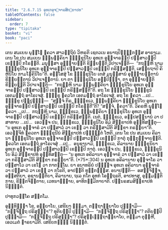 ```yaml
---
title: "2.6.7.15 ອຸທເກອຸຈ຺ຈາຣສິກ຺ຂາປທ"
tableOfContents: false
sidebar:
  order: 7
type: "tipitaka"
basket: "vi"
book: "paci"
---
```



<DynamicBreadcrumb />

<Division number="1241" book="paci">

<Paragraph number="3568" book="paci">
ເຕນ ສມເຍນ ພຸທ຺ໂຘ ຠຄວາ ສາວຕ຺ຖິຍໍ ວິຫຣຕິ ເຊຕວເນ ອນາຖປິຓ຺ຑິກສ຺ສ ອາຣາເມ. ເຕນ ໂຂ ປນ ສມເຍນ ຉພ຺ພຄ຺ຄິຍາ ຠິກ຺ຂຸນິໂຍ ອຸທເກ ອຸຈ຺ຈາຣມ຺ປິ ປສ຺ສາວມ຺ປິ ເຂຬມ຺ປິ ກໂຣນ຺ຕິ. ມນຸສ຺ສາ ອຸຊ຺ຌາຍນ຺ຕິ ຂິຍ຺ຍນ຺ຕິ ວິປາເຈນ຺ຕິ—  “ກຖຎ຺ຫິ ນາມ ຠິກ຺ຂຸນິໂຍ ອຸທເກ ອຸຈ຺ຈາຣມ຺ປິ ປສ຺ສາວມ຺ປິ ເຂຬມ຺ປິ ກຣິສ຺ສນ຺ຕິ, ເສຍ຺ຍຖາປິ ຄິຫິນິໂຍ ກາມໂຠຄິນິໂຍ”ຕິ.
</Paragraph>

<Paragraph number="3569" book="paci">
ອສ຺ໂສສຸໍ ໂຂ ຠິກ຺ຂຸນິໂຍ ເຕສໍ ມນຸສ຺ສານໍ ອຸຊ຺ຌາຍນ຺ຕານໍ ຂິຍ຺ຍນ຺ຕານໍ ວິປາເຈນ຺ຕານໍ. ຍາ ຕາ ຠິກ຺ຂຸນິໂຍ ອປ຺ປິຈ຺ຉາ, ຕາ ອຸຊ຺ຌາຍນ຺ຕິ ຂິຍ຺ຍນ຺ຕິ ວິປາເຈນ຺ຕິ—  “ກຖຎ຺ຫິ ນາມ ຉພ຺ພຄ຺ຄິຍາ ຠິກ຺ຂຸນິໂຍ ອຸທເກ ອຸຈ຺ຈາຣມ຺ປິ ປສ຺ສາວມ຺ປິ ເຂຬມ຺ປິ ກຣິສ຺ສນ຺ຕີ”ຕິ. ອຖ ໂຂ ຠິກ຺ຂຸນິໂຍ ຠິກ຺ຂູນໍ ເອຕມຕ຺ຖໍ ອາໂຣເຈສຸໍ. ຠິກ຺ຂູ ຠຄວໂຕ ເອຕມຕ຺ຖໍ ອາໂຣເຈສຸໍ. ອຖ ໂຂ ຠຄວາ …ເປ…  ຠິກ຺ຂູ ປຏິປຸຈ຺ຉິ—  “ສຈ຺ຈໍ ກິຣ, ຠິກ຺ຂເວ, ຉພ຺ພຄ຺ຄິຍາ ຠິກ຺ຂຸນິໂຍ ອຸທເກ ອຸຈ຺ຈາຣມ຺ປິ ປສ຺ສາວມ຺ປິ ເຂຬມ຺ປິ ກໂຣນ຺ຕີ”ຕິ? “ສຈ຺ຈໍ, ຠຄວາ”ຕິ. ວິຄຣຫິ ພຸທ຺ໂຘ ຠຄວາ …ເປ…  ກຖຎ຺ຫິ ນາມ, ຠິກ຺ຂເວ, ຉພ຺ພຄ຺ຄິຍາ ຠິກ຺ຂຸນິໂຍ ອຸທເກ ອຸຈ຺ຈາຣມ຺ປິ ປສ຺ສາວມ຺ປິ ເຂຬມ຺ປິ ກຣິສ຺ສນ຺ຕິ. ເນຕໍ, ຠິກ຺ຂເວ, ອປ຺ປສນ຺ນານໍ ວາ ປສາທາຍ …ເປ…  ເອວຎ຺ຈ ປນ, ຠິກ຺ຂເວ, ຠິກ຺ຂຸນິໂຍ ອິມໍ ສິກ຺ຂາປທໍ ອຸທ຺ທິສນ຺ຕຸ—
</Paragraph>

<Paragraph number="3570" book="paci">
<Emphasis>“ນ ອຸທເກ ອຸຈ຺ຈາຣໍ ວາ ປສ຺ສາວໍ ວາ ເຂຬໍ ວາ ກຣິສ຺ສາມີຕິ ສິກ຺ຂາ ກຣຓີຍາ”</Emphasis>ຕິ.
</Paragraph>

<Paragraph number="3571" book="paci">
ເອວຎ຺ຈິທໍ ຠຄວຕາ ຠິກ຺ຂຸນີນໍ ສິກ຺ຂາປທໍ ປຎ຺ຎຕ຺ຕໍ ໂຫຕິ.
</Paragraph>

<Paragraph number="3572" book="paci">
ເຕນ ໂຂ ປນ ສມເຍນ ຄິລານາ ຠິກ຺ຂຸນິໂຍ ອຸທເກ ອຸຈ຺ຈາຣມ຺ປິ ປສ຺ສາວມ຺ປິ ເຂຬມ຺ປິ ກາຕຸໍ ກຸກ຺ກຸຈ຺ຈາຍນ຺ຕິ. ຠຄວໂຕ ເອຕມຕ຺ຖໍ ອາໂຣເຈສຸໍ …ເປ…  ອນຸຊານາມິ, ຠິກ຺ຂເວ, ຄິລານາຍ ຠິກ຺ຂຸນິຍາ ອຸທເກ ອຸຈ຺ຈາຣມ຺ປິ ປສ຺ສາວມ຺ປິ ເຂຬມ຺ປິ ກາຕຸໍ. ເອວຎ຺ຈ ປນ, ຠິກ຺ຂເວ, ຠິກ຺ຂຸນິໂຍ ອິມໍ ສິກ຺ຂາປທໍ ອຸທ຺ທິສນ຺ຕຸ—
</Paragraph>

<Paragraph number="3573" book="paci">
<Emphasis>“ນ ອຸທເກ ອຄິລານາ ອຸຈ຺ຈາຣໍ ວາ ປສ຺ສາວໍ ວາ ເຂຬໍ ວາ ກຣິສ຺ສາມີຕິ ສິກ຺ຂາ ກຣຓີຍາ”</Emphasis>ຕິ. (*75*:<Emphasis>304</Emphasis>)
</Paragraph>

<Paragraph number="3574" book="paci">
ນ ອຸທເກ ອຄິລານາຍ ອຸຈ຺ຈາໂຣ ວາ ປສ຺ສາໂວ ວາ ເຂໂຬ ວາ ກາຕພ຺ໂພ. ຍາ ອນາທຣິຍໍ ປຏິຈ຺ຈ ອຸທເກ ອຄິລານາ ອຸຈ຺ຈາຣໍ ວາ ປສ຺ສາວໍ ວາ ເຂຬໍ ວາ ກໂຣຕິ, ອາປຕ຺ຕິ ທຸກ຺ກຏສ຺ສ.
</Paragraph>

<Paragraph number="3575" book="paci">
ອນາປຕ຺ຕິ—  ອສຎ຺ຈິຈ຺ຈ, ອສ຺ສຕິຍາ, ອຊານນ຺ຕິຍາ, ຄິລານາຍ, ຖເລ ກໂຕ ອຸທກໍ ໂອຕ຺ຖຣຕິ, ອາປທາສຸ, ອຸມ຺ມຕ຺ຕິກາຍ, ຂິຕ຺ຕຈິຕ຺ຕາຍ, ເວທນາຏ຺ຏາຍ, ອາທິກມ຺ມິກາຍາຕິ.

</Paragraph>
</Division>

<Paragraph number="3576" type="center" book="paci">
ປນ຺ນຣສມສິກ຺ຂາປທໍ ນິຏ຺ຐິຕໍ.

  
ປາທຸກວຄ຺ໂຄ ສຕ຺ຕໂມ.


</Paragraph>

<Paragraph number="3577" book="paci">
ອຸທ຺ທິຏ຺ຐາ ໂຂ, ອຍ຺ຍາໂຍ, ເສຂິຍາ ຘມ຺ມາ. ຕຕ຺ຖາຍ຺ຍາໂຍ ປຸຈ຺ຉາມິ—  “ກຈ຺ຈິຕ຺ຖ ປຣິສຸທ຺ຘາ”? ທຸຕິຍມ຺ປິ ປຸຈ຺ຉາມິ—  “ກຈ຺ຈິຕ຺ຖ ປຣິສຸທ຺ຘາ”? ຕຕິຍມ຺ປິ ປຸຈ຺ຉາມິ—  “ກຈ຺ຈິຕ຺ຖ ປຣິສຸທ຺ຘາ”? ປຣິສຸທ຺ເຘຕ຺ຖາຍ຺ຍາໂຍ, ຕສ຺ມາ ຕຸຓ຺ຫີ, ເອວເມຕໍ ຘາຣຍາມີຕິ.

</Paragraph>

<Paragraph number="3578" type="center" book="paci">
ເສຂິຍກຓ຺ຑໍ ນິຏ຺ຐິຕໍ.
</Paragraph>
